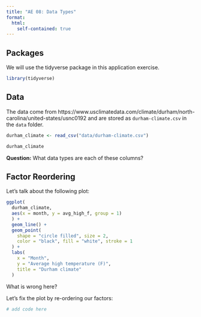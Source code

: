 ```yaml
---
title: "AE 08: Data Types"
format:
  html:
    self-contained: true
---
```


## Packages

We will use the tidyverse package in this application exercise.

```r
library(tidyverse)
```

## Data

The data come from https://www.usclimatedata.com/climate/durham/north-carolina/united-states/usnc0192 and are stored as `durham-climate.csv` in the `data` folder.

```r
durham_climate <- read_csv("data/durham-climate.csv")
```

```r
durham_climate
```

**Question:** What data types are each of these columns?

## Factor Reordering

Let's talk about the following plot:

```r
ggplot(
  durham_climate, 
  aes(x = month, y = avg_high_f, group = 1)
  ) +
  geom_line() +
  geom_point(
    shape = "circle filled", size = 2,
    color = "black", fill = "white", stroke = 1
  ) +
  labs(
    x = "Month",
    y = "Average high temperature (F)",
    title = "Durham climate"
  )
```

What is wrong here?

Let's fix the plot by re-ordering our factors:

```r
# add code here

```
